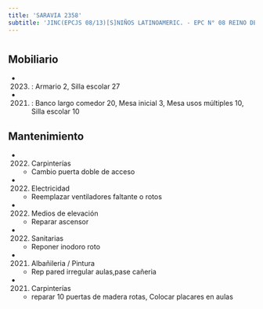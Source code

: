 ```yaml
---
title: 'SARAVIA 2358'
subtitle: 'JINC(EPCJS 08/13)[S]NIÑOS LATINOAMERIC. - EPC N° 08 REINO DE THAILANDIA - CENOF CENTRO HOMERO'
---
```


#


## Mobiliario

*  (2023) : Armario 2, Silla escolar 27 

*  (2021) : Banco largo comedor 20, Mesa inicial 3, Mesa usos múltiples 10, Silla escolar 10 





## Mantenimiento

*  (2022) Carpinterías 
    + Cambio puerta doble de acceso

*  (2022) Electricidad 
    + Reemplazar ventiladores faltante o rotos

*  (2022) Medios de elevación 
    + Reparar ascensor

*  (2022) Sanitarias 
    + Reponer inodoro roto

*  (2021) Albañileria / Pintura 
    + Rep pared irregular aulas,pase cañeria

*  (2021) Carpinterías 
    + reparar 10 puertas de madera rotas, Colocar placares en aulas



